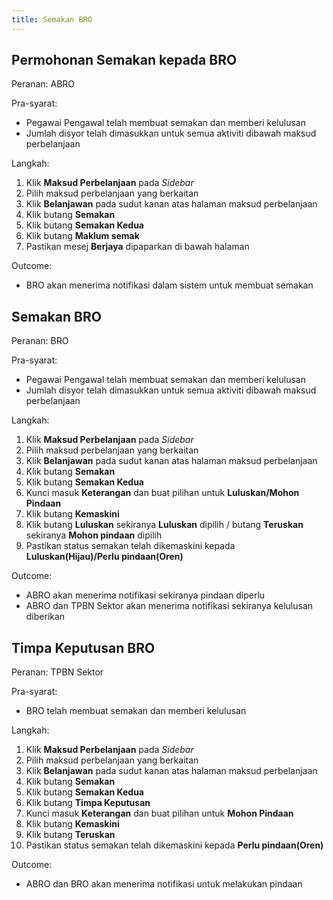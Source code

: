 ```yaml
---
title: Semakan BRO
---
```


## Permohonan Semakan kepada BRO
Peranan: ABRO

Pra-syarat: 
* Pegawai Pengawal telah membuat semakan dan memberi kelulusan
* Jumlah disyor telah dimasukkan untuk semua aktiviti dibawah maksud perbelanjaan

Langkah: 
1. Klik **Maksud Perbelanjaan** pada *Sidebar*
2. Pilih maksud perbelanjaan yang berkaitan
3. Klik **Belanjawan** pada sudut kanan atas halaman maksud perbelanjaan
4. Klik butang **Semakan**
5. Klik butang **Semakan Kedua**  
6. Klik butang **Maklum semak**
7. Pastikan mesej **Berjaya** dipaparkan di bawah halaman

Outcome:
* BRO akan menerima notifikasi dalam sistem untuk membuat semakan 

## Semakan BRO
Peranan: BRO

Pra-syarat: 
* Pegawai Pengawal telah membuat semakan dan memberi kelulusan
* Jumlah disyor telah dimasukkan untuk semua aktiviti dibawah maksud perbelanjaan

Langkah:
1. Klik **Maksud Perbelanjaan** pada *Sidebar*
2. Pilih maksud perbelanjaan yang berkaitan
3. Klik **Belanjawan** pada sudut kanan atas halaman maksud perbelanjaan
4. Klik butang **Semakan**
5. Klik butang **Semakan Kedua**  
6. Kunci masuk **Keterangan** dan buat pilihan untuk **Luluskan/Mohon Pindaan**
7. Klik butang **Kemaskini**
8. Klik butang **Luluskan** sekiranya **Luluskan** dipilih / butang **Teruskan** sekiranya **Mohon pindaan** dipilih
9. Pastikan status semakan telah dikemaskini kepada **Luluskan(Hijau)/Perlu pindaan(Oren)**

Outcome:
* ABRO akan menerima notifikasi sekiranya pindaan diperlu
* ABRO dan TPBN Sektor akan menerima notifikasi sekiranya kelulusan diberikan

## Timpa Keputusan BRO
Peranan: TPBN Sektor

Pra-syarat: 
* BRO telah membuat semakan dan memberi kelulusan

Langkah:
1. Klik **Maksud Perbelanjaan** pada *Sidebar*
2. Pilih maksud perbelanjaan yang berkaitan
3. Klik **Belanjawan** pada sudut kanan atas halaman maksud perbelanjaan
4. Klik butang **Semakan**
5. Klik butang **Semakan Kedua**  
6. Klik butang **Timpa Keputusan**
7. Kunci masuk **Keterangan** dan buat pilihan untuk **Mohon Pindaan**
8. Klik butang **Kemaskini**
9. Klik butang **Teruskan** 
10. Pastikan status semakan telah dikemaskini kepada **Perlu pindaan(Oren)**

Outcome:
* ABRO dan BRO akan menerima notifikasi untuk melakukan pindaan 
